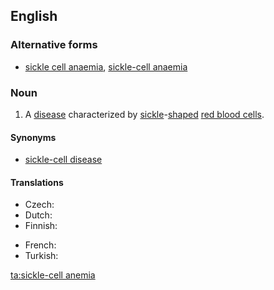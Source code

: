 {{wikipedia}}
==English==

===Alternative forms===
* [[sickle cell anaemia]], [[sickle-cell anaemia]] {{qualifier|British}}

===Noun===
{{en-noun|-}}

# {{context|North America}} A [[disease]] characterized by [[sickle]]-[[shape]]d [[red blood cell]]s.

====Synonyms====
* [[sickle-cell disease]]

====Translations====
{{trans-top|disease characterized by sickle-shaped red blood cells}}
* Czech: {{t-|cs|srpkovitá anémie|f}}
* Dutch: {{t-|nl|sikkelcelanemie|f}}
* Finnish: {{t-|fi|sirppisoluanemia}}
{{trans-mid}}
* French: {{t+|fr|drépanocytose|f}}
* Turkish: {{t-|tr|orak hücre anemisi}}
{{trans-bottom}}

[[ta:sickle-cell anemia]]